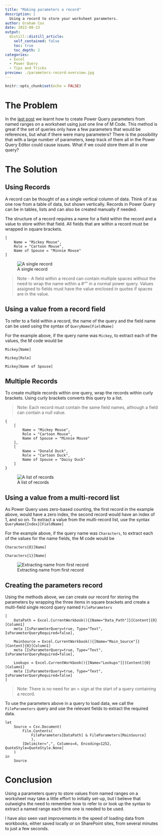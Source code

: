 ```yaml
---
title: "Making parameters a record"
description: |
  Using a record to store your worksheet parameters.
author: Graham Cox
date: 2022-08-23
output:
  distill::distill_article:
    self_contained: false
    toc: true
    toc_depth: 2
categories:
  - Excel
  - Power Query
  - Tips and Tricks
preview: ./parameters-record-overview.jpg
---
```


```r
knitr::opts_chunk$set(echo = FALSE)
```

```{=html}
<style>
d-article li {
margin-bottom: 2px
}

d-article code {
color: #595959;
font-size: 70%
}

</style>
```
# The Problem

In the [last post](https://gfc-learning.netlify.app/posts/2022-08-15-how-to-parameterise/) we learnt how to create Power Query parameters from named ranges on a worksheet using just one line of M Code. This method is great if the set of queries only have a few parameters that would be references, but what if there were many parameters? There is the possibility that with a large number of parameters, keep track of them all in the Power Query Editor could cause issues. What if we could store them all in one query?

# The Solution

## Using Records

A record can be thought of as a single vertical column of data. Think of it as one row from a table of data, but shown vertically. Records in Power Query can be in tables, lists and can also be created manually if needed.

The structure of a record requires a name for a field within the record and a value to store within that field. All fields that are within a record must be wrapped in square brackets.

    [
        Name = "Mickey Mouse",
        Role = "Cartoon Mouse",
        Name of Spouse = "Minnie Mouse"
    ]

![A single record](./single-record.jpg)

> Note - A field within a record can contain multiple spaces without the need to wrap the name within a \#"" in a normal power query. Values assigned to fields must have the value enclosed in quotes if spaces are in the value.

## Using a value from a record field

To refer to a field within a record, the name of the query and the field name can be used using the syntax of `QueryName[FieldName]`

For the example above, if the query name was `Mickey`, to extract each of the values, the M code would be

    Mickey[Name]

    Mickey[Role]

    Mickey[Name of Spouse]


## Multiple Records

To create multiple records within one query, wrap the records within curly brackets. Using curly brackets converts this query to a list. 

> Note: Each record must contain the same field names, although a field can contain a null value.


    {
        [
            Name = "Mickey Mouse",
            Role = "Cartoon Mouse",
            Name of Spouse = "Minnie Mouse"
        ],
        [
            Name = "Donald Duck",
            Role = "Cartoon Duck",
            Name of Spouse = "Daisy Duck"
        ]
    }


![A list of records](./record-list.jpg)

## Using a value from a multi-record list

As Power Query uses zero-based counting, the first record in the example above, would have a zero index, the second record would have an index of 1, and so on. To extract a value from the multi-record list, use the syntax `QueryName{Index}[FieldName]`

For the example above, if the query name was `Characters`, to extract each of the values for the name fields, the M code would be

```
Characters{0}[Name]

Characters{1}[Name]

```

![Extracting name from first record](./record_one.jpg)

## Creating the parameters record

Using the methods above, we can create our record for storing the parameters by wrapping the three items in square brackets and create a multi-field single record query named `FileParameters`


```
[
    DataPath = Excel.CurrentWorkbook(){[Name="Data_Path"]}[Content]{0}[Column1] 
    meta [IsParameterQuery=true, Type="Text", IsParameterQueryRequired=false],
    
    MainSource = Excel.CurrentWorkbook(){[Name="Main_Source"]}[Content]{0}[Column1] 
    meta [IsParameterQuery=true, Type="Text", IsParameterQueryRequired=false],
    
    Lookups = Excel.CurrentWorkbook(){[Name="Lookups"]}[Content]{0}[Column1] 
    meta [IsParameterQuery=true, Type="Text", IsParameterQueryRequired=false]
]

```

> Note: There is no need for an = sign at the start of a query containing a record.

To use the parameters above in a query to load data, we call the `FileParameters` query and use the relevant fields to extract the required data.

```
let
    Source = Csv.Document(
        File.Contents(
            FileParameters[DataPath] & FileParameters[MainSource]
            ),
        [Delimiter=",", Columns=4, Encoding=1252, QuoteStyle=QuoteStyle.None]
    )
in
    Source

```

# Conclusion

Using a parameters query to store values from named ranges on a worksheet may take a little effort to initially set-up, but I believe that outweighs the need to remember how to refer to or look up the syntax to extract a named range each time one is needed to be used.

I have also seen vast improvements in the speed of loading data from workbooks, either saved locally or on SharePoint sites, from several minutes to just a few seconds.



<div style="margin-bottom:100px" />
